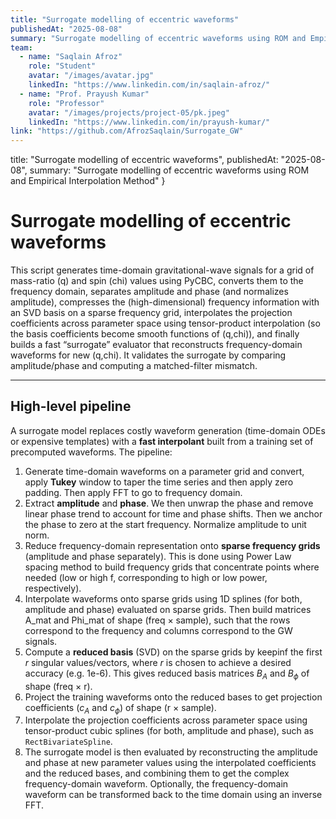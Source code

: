 ```yaml
---
title: "Surrogate modelling of eccentric waveforms"
publishedAt: "2025-08-08"
summary: "Surrogate modelling of eccentric waveforms using ROM and Empirical Interpolation Method"
team:
  - name: "Saqlain Afroz"
    role: "Student"
    avatar: "/images/avatar.jpg"
    linkedIn: "https://www.linkedin.com/in/saqlain-afroz/"
  - name: "Prof. Prayush Kumar"
    role: "Professor"
    avatar: "/images/projects/project-05/pk.jpeg"
    linkedIn: "https://www.linkedin.com/in/prayush-kumar/"
link: "https://github.com/AfrozSaqlain/Surrogate_GW"
---
```



  title: "Surrogate modelling of eccentric waveforms",
  publishedAt: "2025-08-08",
  summary: "Surrogate modelling of eccentric waveforms using ROM and Empirical Interpolation Method"
}

# Surrogate modelling of eccentric waveforms

This script generates time-domain gravitational-wave signals for a grid of mass-ratio (q) and spin (chi) values using PyCBC, converts them to the frequency domain, separates amplitude and phase (and normalizes amplitude), compresses the (high-dimensional) frequency information with an SVD basis on a sparse frequency grid, interpolates the projection coefficients across parameter space using tensor-product interpolation (so the basis coefficients become smooth functions of (q,chi)), and finally builds a fast “surrogate” evaluator that reconstructs frequency-domain waveforms for new (q,chi). It validates the surrogate by comparing amplitude/phase and computing a matched-filter mismatch.

---

## High-level pipeline

A surrogate model replaces costly waveform generation (time-domain ODEs or expensive templates) with a **fast interpolant** built from a training set of precomputed waveforms. The pipeline:

1. Generate time-domain waveforms on a parameter grid and convert, apply **Tukey** window to taper the time series and then apply zero padding. Then apply FFT to go to frequency domain.
2. Extract **amplitude** and **phase**. We then unwrap the phase and remove linear phase trend to account for time and phase shifts. Then we anchor the phase to zero at the start frequency. Normalize amplitude to unit norm.
3. Reduce frequency-domain representation onto **sparse frequency grids** (amplitude and phase separately). This is done using Power Law spacing method to build frequency grids that concentrate points where needed (low or high f, corresponding to high or low power, respectively).
4. Interpolate waveforms onto sparse grids using 1D splines (for both, amplitude and phase) evaluated on sparse grids. Then build matrices A_mat and Phi_mat of shape (freq × sample), such that the rows correspond to the frequency and columns correspond to the GW signals.
5. Compute a **reduced basis** (SVD) on the sparse grids by keepinf the first $r$ singular values/vectors, where $r$ is chosen to achieve a desired accuracy (e.g. 1e-6). This gives reduced basis matrices $B_{A}$ and $B_{\phi}$ of shape (freq × r).
6. Project the training waveforms onto the reduced bases to get projection coefficients ($c_{A}$ and $c_{\phi}$) of shape (r × sample).
7. Interpolate the projection coefficients across parameter space using tensor-product cubic splines (for both, amplitude and phase), such as `RectBivariateSpline`.
8. The surrogate model is then evaluated by reconstructing the amplitude and phase at new parameter values using the interpolated coefficients and the reduced bases, and combining them to get the complex frequency-domain waveform. Optionally, the frequency-domain waveform can be transformed back to the time domain using an inverse FFT.



